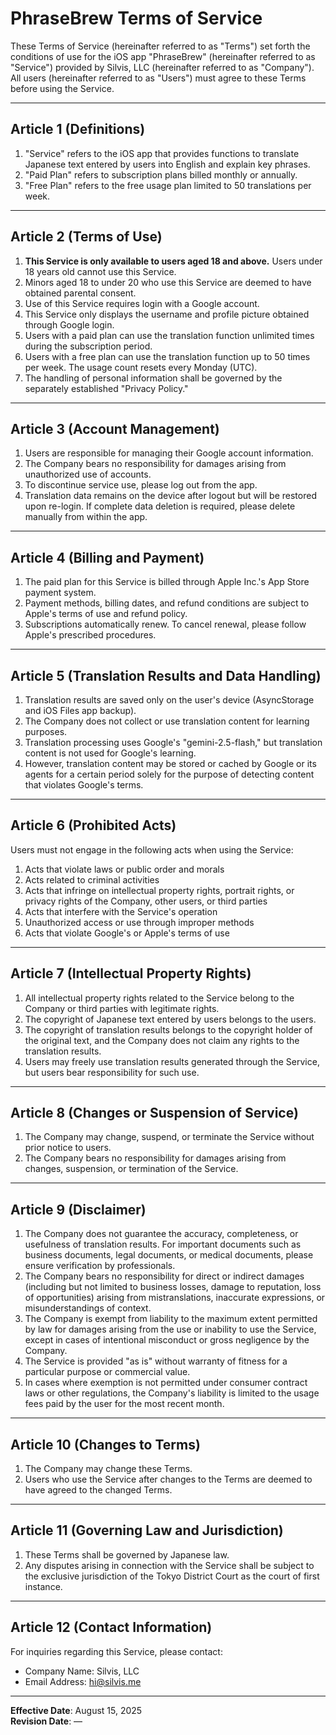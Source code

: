 # PhraseBrew Terms of Service

These Terms of Service (hereinafter referred to as "Terms") set forth the conditions of use for the iOS app "PhraseBrew" (hereinafter referred to as "Service") provided by Silvis, LLC (hereinafter referred to as "Company").
All users (hereinafter referred to as "Users") must agree to these Terms before using the Service.

---

## Article 1 (Definitions)

1. "Service" refers to the iOS app that provides functions to translate Japanese text entered by users into English and explain key phrases.
2. "Paid Plan" refers to subscription plans billed monthly or annually.
3. "Free Plan" refers to the free usage plan limited to 50 translations per week.

---

## Article 2 (Terms of Use)

1. **This Service is only available to users aged 18 and above.** Users under 18 years old cannot use this Service.
2. Minors aged 18 to under 20 who use this Service are deemed to have obtained parental consent.
3. Use of this Service requires login with a Google account.
4. This Service only displays the username and profile picture obtained through Google login.
5. Users with a paid plan can use the translation function unlimited times during the subscription period.
6. Users with a free plan can use the translation function up to 50 times per week. The usage count resets every Monday (UTC).
7. The handling of personal information shall be governed by the separately established "Privacy Policy."

---

## Article 3 (Account Management)

1. Users are responsible for managing their Google account information.
2. The Company bears no responsibility for damages arising from unauthorized use of accounts.
3. To discontinue service use, please log out from the app.
4. Translation data remains on the device after logout but will be restored upon re-login. If complete data deletion is required, please delete manually from within the app.

---

## Article 4 (Billing and Payment)

1. The paid plan for this Service is billed through Apple Inc.'s App Store payment system.
2. Payment methods, billing dates, and refund conditions are subject to Apple's terms of use and refund policy.
3. Subscriptions automatically renew. To cancel renewal, please follow Apple's prescribed procedures.

---

## Article 5 (Translation Results and Data Handling)

1. Translation results are saved only on the user's device (AsyncStorage and iOS Files app backup).
2. The Company does not collect or use translation content for learning purposes.
3. Translation processing uses Google's "gemini-2.5-flash," but translation content is not used for Google's learning.
4. However, translation content may be stored or cached by Google or its agents for a certain period solely for the purpose of detecting content that violates Google's terms.

---

## Article 6 (Prohibited Acts)

Users must not engage in the following acts when using the Service:

1. Acts that violate laws or public order and morals
2. Acts related to criminal activities
3. Acts that infringe on intellectual property rights, portrait rights, or privacy rights of the Company, other users, or third parties
4. Acts that interfere with the Service's operation
5. Unauthorized access or use through improper methods
6. Acts that violate Google's or Apple's terms of use

---

## Article 7 (Intellectual Property Rights)

1. All intellectual property rights related to the Service belong to the Company or third parties with legitimate rights.
2. The copyright of Japanese text entered by users belongs to the users.
3. The copyright of translation results belongs to the copyright holder of the original text, and the Company does not claim any rights to the translation results.
4. Users may freely use translation results generated through the Service, but users bear responsibility for such use.

---

## Article 8 (Changes or Suspension of Service)

1. The Company may change, suspend, or terminate the Service without prior notice to users.
2. The Company bears no responsibility for damages arising from changes, suspension, or termination of the Service.

---

## Article 9 (Disclaimer)

1. The Company does not guarantee the accuracy, completeness, or usefulness of translation results. For important documents such as business documents, legal documents, or medical documents, please ensure verification by professionals.
2. The Company bears no responsibility for direct or indirect damages (including but not limited to business losses, damage to reputation, loss of opportunities) arising from mistranslations, inaccurate expressions, or misunderstandings of context.
3. The Company is exempt from liability to the maximum extent permitted by law for damages arising from the use or inability to use the Service, except in cases of intentional misconduct or gross negligence by the Company.
4. The Service is provided "as is" without warranty of fitness for a particular purpose or commercial value.
5. In cases where exemption is not permitted under consumer contract laws or other regulations, the Company's liability is limited to the usage fees paid by the user for the most recent month.

---

## Article 10 (Changes to Terms)

1. The Company may change these Terms.
2. Users who use the Service after changes to the Terms are deemed to have agreed to the changed Terms.

---

## Article 11 (Governing Law and Jurisdiction)

1. These Terms shall be governed by Japanese law.
2. Any disputes arising in connection with the Service shall be subject to the exclusive jurisdiction of the Tokyo District Court as the court of first instance.

---

## Article 12 (Contact Information)

For inquiries regarding this Service, please contact:

- Company Name: Silvis, LLC
- Email Address: hi@silvis.me

---

**Effective Date**: August 15, 2025  
**Revision Date**: —